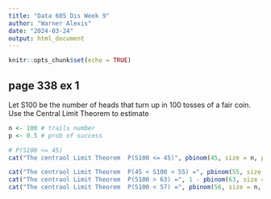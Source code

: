 ```yaml
---
title: "Data 605 Dis Week 9"
author: "Warner Alexis"
date: "2024-03-24"
output: html_document
---
```


```r
knitr::opts_chunk$set(echo = TRUE)
```

## page 338 ex 1 
Let S100 be the number of heads that turn up in 100 tosses of a fair coin. Use
the Central Limit Theorem to estimate

```r
n <- 100 # trails number 
p <- 0.5 # prob of success 

# P(S100 <= 45)
cat("The centraol Limit Theorem  P(S100 <= 45)", pbinom(45, size = n, prob = p))

cat("The centraol Limit Theorem  P(45 < S100 < 55) =", pbinom(55, size = n, prob = p) - pbinom(45, size = n, prob = p),"n")
cat("The centraol Limit Theorem  P(S100 > 63) =", 1 - pbinom(63, size = n, prob = p),"\n")
cat("The centraol Limit Theorem  P(S100 < 57) =", pbinom(56, size = n, prob = p),"\n")



```

